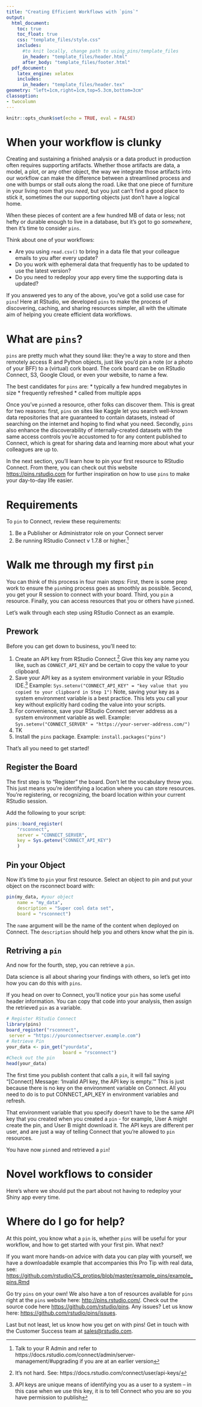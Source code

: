 ```yaml
---
title: "Creating Efficient Workflows with `pins`"
output:
  html_document:
    toc: true
    toc_float: true
    css: "template_files/style.css"
    includes:
      #to knit locally, change path to using_pins/template_files
      in_header: "template_files/header.html"
      after_body: "template_files/footer.html"
  pdf_document:
    latex_engine: xelatex
    includes:
      in_header: "template_files/header.tex"
geometry: "left=1cm,right=1cm,top=5.3cm,bottom=3cm"
classoption:
- twocolumn
---
```


```r
knitr::opts_chunk$set(echo = TRUE, eval = FALSE)
```

# When your workflow is clunky
<!-- # Why You Should Use Pins -->

Creating and sustaining a finished analysis or a data product in production often requires supporting artifacts.  Whether those artifacts are data, a model, a plot, or any other object, the way we integrate those artifacts into our workflow can make the difference between a streamlined process and one with bumps or stall outs along the road.  Like that one piece of furniture in your living room that you _need_, but you just can't find a good place to stick it, sometimes the our supporting objects just don't have a logical home.  

When these pieces of content are a few hundred MB of data or less; not hefty or durable enough to live in a database, but it's got to go _somewhere_, then it's time to consider `pins`. 

Think about one of your workflows:  

* Are you using `read.csv()` to bring in a data file that your colleague emails to you after every update? 
* Do you work with ephemeral data that frequently has to be updated to use the latest version?
* Do you need to redeploy your app every time the supporting data is updated?

<!-- As a data scientist, does your analysis or pipeline to production hit a speed bump because you're emailing csv files and  it’s likely that a recurring challenge is to easily share content with others in your organization. One of the most persistent problems is knowing how and where to store resources, especially resources that can’t be easily put in a database for others to access without needing to email files back and forth - for example model outputs, csv files, and r objects. -->

If you answered yes to any of the above, you've got a solid use case for `pins`! Here at RStudio, we developed `pins` to make the process of discovering, caching, and sharing resources simpler, all with the ultimate aim of helping you create efficient data workflows.


# What are `pins`?
`pins` are pretty much what they sound like: they’re a way to store and then remotely access R and Python objects, just like you’d pin a note (or a photo of your BFF) to a (virtual) cork board.  The cork board can be on RStudio Connect, S3, Google Cloud, or even your website, to name a few.

The best candidates for `pins` are:
* typically a few hundred megabytes in size
* frequently refreshed
* called from multiple apps 

Once you’ve `pin`ned a resource, other folks can discover them. This is great for two reasons: first, `pins` on sites like Kaggle let you search well-known data repositories that are guaranteed to contain datasets, instead of searching on the internet and hoping to find what you need. Secondly, `pins` also enhance the discoverability of internally-created datasets with the same access controls you're accustomed to for any content published to Connect, which is great for sharing data and learning more about what your colleagues are up to.

In the next section, you’ll learn how to pin your first resource to RStudio Connect. From there, you can check out this website <https://pins.rstudio.com> for further inspiration on how to use `pins` to make your day-to-day life easier.



# Requirements
To `pin` to Connect, review these requirements: 

1. Be a Publisher or Administrator role on your Connect server 
2. Be running RStudio Connect v 1.7.8 or higher.^[Talk to your R Admin and refer to https://docs.rstudio.com/connect/admin/server-management/#upgrading if you are at an earlier version]


# Walk me through my first `pin`
<!-- I like walk me through my first pin -->
You can think of this process in four main steps: First, there is some prep work to ensure the `pin`ning process goes as smoothly as possible. Second, you get your R session to connect with your board. Third, you `pin` a resource. Finally, you can access resources that you or others have `pin`ned. 

Let’s walk through each step using RStudio Connect as an example.

## Prework  
Before you can get down to business, you'll need to:  

1. Create an API key from RStudio Connect.^[It's not hard.  See: https://docs.rstudio.com/connect/user/api-keys/] Give this key any name you like, such as `CONNECT_API_KEY` and be certain to copy the value to your clipboard. 
2. Save your API key as a system environment variable in your RStudio IDE.^[API keys are unique means of identifying you as a user to a system -- in this case when we use this key, it is to tell Connect who you are so you have permission to publish] Example: `Sys.setenv("CONNECT_API_KEY" = "key value that you copied to your clipboard in Step 1")`  Note, saving your key as a system environment variable is a best practice.  This lets you call your key without explicitly hard coding the value into your scripts. 
3. For convenience, save your RStudio Connect server address as a system environment variable as well. Example: `Sys.setenv("CONNECT_SERVER" = "https://your-server-address.com/")`
4. TK 
5. Install the `pins` package.  Example: `install.packages("pins")`

That's all you need to get started!

## Register the Board  
The first step is to "Register" the board. Don't let the vocabulary throw you. This just means you're identifying a location where you can store resources.  You're registering, or recognizing, the board location within your current RStudio session.  

Add the following to your script:
<!-- ; think of it as registering (or recognizing) the board location within your current session.] -->
```r
pins::board_register(
    "rsconnect", 
    server = "CONNECT_SERVER", 
    key = Sys.getenv("CONNECT_API_KEY")
    )
```

## Pin your Object
Now it's time to `pin` your first resource. Select an object to pin and put your object on the rsconnect board with:
```r
pin(my_data, #your object
    name = "my_data", 
    description = "Super cool data set", 
    board = "rsconnect")
```

The `name` argument will be the name of the content when deployed on Connect.  The `description` should help you and others know what the pin is.  

## Retriving a `pin`
And now for the fourth, step, you can retrieve a `pin`.

Data science is all about sharing your findings with others, so let's get into how you can do this with `pins`.

If you head on over to Connect, you'll notice your `pin` has some useful header information. You can copy that code into your analysis, then assign the retrieved `pin` as a variable.

``` r
# Register RStudio Connect
library(pins)
board_register("rsconnect", 
 server = "https://yourconnectserver.example.com")
# Retrieve Pin
your_data <- pin_get("yourdata", 
                     board = "rsconnect")
#Check out the pin
head(your_data)
```

The first time you publish content that calls a `pin`, it will fail saying "[Connect] Message: 'Invalid API key, the API key is empty.'" This is just because there is no key on the environment variable on Connect.  All you need to do is to put CONNECT_API_KEY in environment variables and refresh. 

That environment variable that you specify doesn't have to be the same API key that you created when you created a `pin` - for example, User A might create the pin, and User B might download it. The API keys are different per user, and are just a way of telling Connect that you're allowed to `pin` resources.

You have now `pin`ned and retrieved a `pin`!

# Novel workflows to consider
Here's where we should put the part about not having to redeploy your Shiny app every time.

# Where do I go for help? 

At this point, you know what a `pin` is, whether `pins` will be useful for your workflow, and how to get started with your first pin. What next?

If you want more hands-on advice with data you can play with yourself, we have a downloadable example that accompanies this Pro Tip with real data, see: <https://github.com/rstudio/CS_protips/blob/master/example_pins/example_pins.Rmd>

Go try `pins` on your own!
We also have a ton of resources available for `pins` right at the `pins` website here: <http://pins.rstudio.com/>. Check out the source code here <https://github.com/rstudio/pins>. Any issues? Let us know here: <https://github.com/rstudio/pins/issues>. 

Last but not least, let us know how you get on with pins! Get in touch with the Customer Success team at <sales@rstudio.com>.
